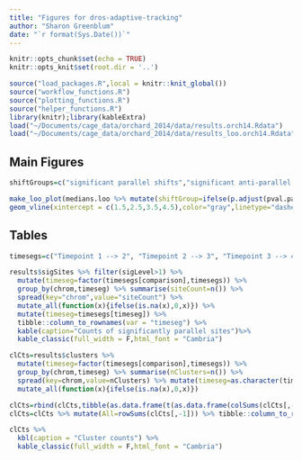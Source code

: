 ```yaml
---
title: "Figures for dros-adaptive-tracking"
author: "Sharon Greenblum"
date: "`r format(Sys.Date())`"
---
```


```r
knitr::opts_chunk$set(echo = TRUE)
knitr::opts_knit$set(root.dir = '..')
```

```r
source("load_packages.R",local = knitr::knit_global())
source("workflow_functions.R")
source("plotting_functions.R")
source("helper_functions.R")
library(knitr);library(kableExtra)
load("~/Documents/cage_data/orchard_2014/data/results.orch14.Rdata")
load("~/Documents/cage_data/orchard_2014/data/results_loo.orch14.Rdata")
```

## Main Figures
```r
shiftGroups=c("significant parallel shifts","significant anti-parallel shifts","shifts not significant")

make_loo_plot(medians.loo %>% mutate(shiftGroup=ifelse(p.adjust(pval.par.paired,method = "BH")<.05,ifelse(shift>0,shiftGroups[1],shiftGroups[2]),shiftGroups[3]))) +  
geom_vline(xintercept = c(1.5,2.5,3.5,4.5),color="gray",linetype="dashed") + guides(color=FALSE) 
```


## Tables

```r
timesegs=c("Timepoint 1 --> 2", "Timepoint 2 --> 3", "Timepoint 3 --> 4","Timepoint 4 --> 5","Timepoint 1 --> 5")

results$sigSites %>% filter(sigLevel>1) %>% 
  mutate(timeseg=factor(timesegs[comparison],timesegs)) %>%
  group_by(chrom,timeseg) %>% summarise(siteCount=n()) %>%
  spread(key="chrom",value="siteCount") %>%
  mutate_all(function(x){ifelse(is.na(x),0,x)}) %>% 
  mutate(timeseg=timesegs[timeseg]) %>%
  tibble::column_to_rownames(var = "timeseg") %>%
  kable(caption="Counts of significantly parallel sites")%>%
  kable_classic(full_width = F,html_font = "Cambria")
```

```r
clCts=results$clusters %>% 
  mutate(timeseg=factor(timesegs[comparison],timesegs)) %>% 
  group_by(chrom,timeseg) %>% summarise(nClusters=n()) %>%
  spread(key=chrom,value=nClusters) %>% mutate(timeseg=as.character(timeseg)) %>% 
  mutate_all(function(x){ifelse(is.na(x),0,x)}) 

clCts=rbind(clCts,tibble(as.data.frame(t(as.data.frame(colSums(clCts[,-1]))))) %>% mutate(timeseg="All"))
clCts=clCts %>% mutate(All=rowSums(clCts[,-1])) %>% tibble::column_to_rownames("timeseg")

clCts %>%
  kbl(caption = "Cluster counts") %>%
  kable_classic(full_width = F,html_font = "Cambria")

```
